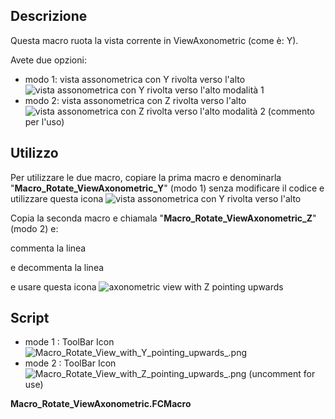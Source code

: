 <languages/>

<div class="mw-translate-fuzzy">
{{Macro/it
|Name=Macro Rotate ViewAxonometric
|Icon=Macro_Rotate_View_with_Y_pointing_upwards_.png
|Description=Questa macro ruota la vista corrente in ViewAxonometric (come è: Y).
|Author=Yorik
|Version=01.00
|FCVersion=All
|Download= [https://www.freecadweb.org/wiki/images/2/2e/Macro_Rotate_View_with_Y_pointing_upwards_.png ToolBar Icon]
|Date=2010-11-17
|SeeAlso=[[Macro_Rotate_View|Macro_Rotate_View]]
}}
</div>

<span id="Description"></span>
==Descrizione==

Questa macro ruota la vista corrente in ViewAxonometric (come è: Y).

Avete due opzioni:

* modo 1: vista assonometrica con Y rivolta verso l'alto [[File: Macro_Rotate_View_with_Y_pointing_upwards_.png|vista assonometrica con Y rivolta verso l'alto]] modalità 1
* modo 2: vista assonometrica con Z rivolta verso l'alto [[File: Macro_Rotate_View_with_Z_pointing_upwards_.png|vista assonometrica con Z rivolta verso l'alto]] modalità 2 (commento per l'uso)

<span id="Usage"></span>
==Utilizzo==

Per utilizzare le due macro, copiare la prima macro e denominarla "'''Macro_Rotate_ViewAxonometric_Y'''" (modo 1) senza modificare il codice e utilizzare questa icona [[File: Macro_Rotate_View_with_Y_pointing_upwards_.png|vista assonometrica con Y rivolta verso l'alto]]

Copia la seconda macro e chiamala "'''Macro_Rotate_ViewAxonometric_Z'''" (modo 2) e:

commenta la linea

{{ColoredText|'''11''' {{Emphasis|#rot.setValue(coin.SbVec3f(1,0,0),-math.pi/2) # Y pointing upwards (mode 1)}} }}

e decommenta la linea 

{{ColoredText|'''12''' {{Emphasis|rot.setValue(coin.SbVec3f(0,0,1),math.pi/2) # Z pointing upwards (mode 2 uncomment for use)}} }} e usare questa icona [[File:Macro_Rotate_View_with_Z_pointing_upwards_.png|axonometric view with Z pointing upwards]]

==Script==

* mode 1 : ToolBar Icon [[File:Macro_Rotate_View_with_Y_pointing_upwards_.png]]
* mode 2 : ToolBar Icon [[File:Macro_Rotate_View_with_Z_pointing_upwards_.png]] (uncomment for use)

'''Macro_Rotate_ViewAxonometric.FCMacro'''

{{MacroCode|code=
import math
import pivy
from pivy import coin

Gui.activeDocument().activeView().viewAxonometric()
Gui.SendMsgToActiveView("ViewFit")

cam = Gui.ActiveDocument.ActiveView.getCameraNode()
rot = coin.SbRotation()

rot.setValue(coin.SbVec3f(1,0,0),-math.pi/2) # Y pointing upwards (mode 1)
#rot.setValue(coin.SbVec3f(0,0,1),math.pi/2) # Z pointing upwards (mode 2 uncomment for use)
nrot = cam.orientation.getValue() * rot
cam.orientation = nrot
Gui.SendMsgToActiveView("ViewFit")
}}


{{clear}}